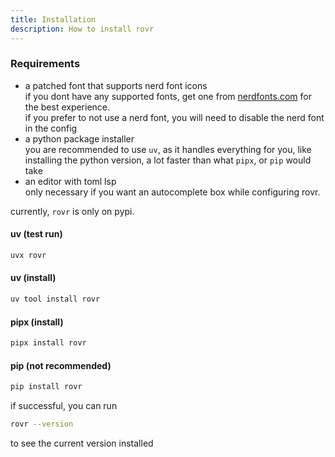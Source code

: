 ```yaml
---
title: Installation
description: How to install rovr
---
```


### Requirements
- a patched font that supports nerd font icons
    <br/>if you dont have any supported fonts, get one from [nerdfonts.com](https://www.nerdfonts.com/font-downloads) for the best experience.
    <br/>if you prefer to not use a nerd font, you will need to disable the nerd font in the config
- a python package installer
    <br/>you are recommended to use `uv`, as it handles everything for you, like installing the python version, a lot faster than what `pipx`, or `pip` would take
- an editor with toml lsp
    <br/>only necessary if you want an autocomplete box while configuring rovr.

currently, `rovr` is only on pypi.

#### uv (test run)
```sh
uvx rovr
```
#### uv (install)
```sh
uv tool install rovr
```
#### pipx (install)
```sh
pipx install rovr
```
#### pip (not recommended)
```sh
pip install rovr
```

if successful, you can run
```sh
rovr --version
```
to see the current version installed
